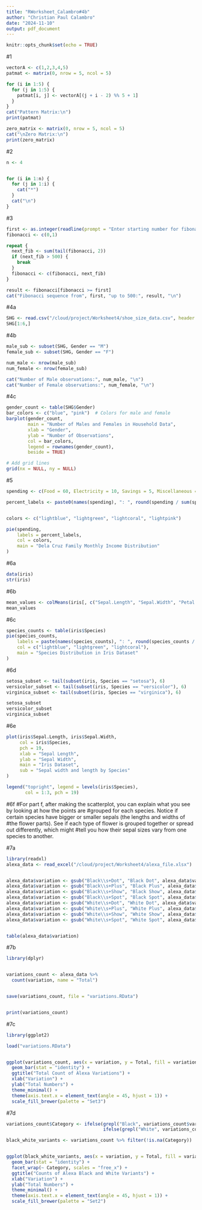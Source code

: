 ```yaml
---
title: "RWorksheet_Calambro#4b"
author: "Christian Paul Calambro"
date: "2024-11-10"
output: pdf_document
---
```


```r
knitr::opts_chunk$set(echo = TRUE)
```
#1
```r
vectorA <- c(1,2,3,4,5)
patmat <- matrix(0, nrow = 5, ncol = 5)

for (i in 1:5) {
  for (j in 1:5) {
    patmat[i, j] <- vectorA[(j + i - 2) %% 5 + 1]
  }
}
cat("Pattern Matrix:\n")
print(patmat)

zero_matrix <- matrix(0, nrow = 5, ncol = 5)
cat("\nZero Matrix:\n")
print(zero_matrix)
```
#2
```r
n <- 4


for (i in 1:n) {
  for (j in 1:i) {
    cat("*") 
  }
  cat("\n") 
}
```
#3
```r
first <- as.integer(readline(prompt = "Enter starting number for fibonacci sequence(up to 500): "))
fibonacci <- c(0,1)

repeat {
  next_fib <- sum(tail(fibonacci, 2))
  if (next_fib > 500) {
    break
  }
  fibonacci <- c(fibonacci, next_fib)
}

result <- fibonacci[fibonacci >= first]
cat("Fibonacci sequence from", first, "up to 500:", result, "\n")
```
#4a
```r
SHG <- read.csv("/cloud/project/Worksheet4/shoe_size_data.csv", header = TRUE, sep = ",")
SHG[1:6,]
```
#4b
```r
male_sub <- subset(SHG, Gender == "M")
female_sub <- subset(SHG, Gender == "F")

num_male <- nrow(male_sub)
num_female <- nrow(female_sub)

cat("Number of Male observations:", num_male, "\n")
cat("Number of Female observations:", num_female, "\n")
```
#4c
```r
gender_count <- table(SHG$Gender)
bar_colors <- c("blue", "pink")  # Colors for male and female
barplot(gender_count,
        main = "Number of Males and Females in Household Data",
        xlab = "Gender",
        ylab = "Number of Observations",
        col = bar_colors,
        legend = rownames(gender_count),
        beside = TRUE)

# Add grid lines
grid(nx = NULL, ny = NULL)
```
#5
```r

spending <- c(Food = 60, Electricity = 10, Savings = 5, Miscellaneous = 25)

percent_labels <- paste0(names(spending), ": ", round(spending / sum(spending) * 100, 1), "%")


colors <- c("lightblue", "lightgreen", "lightcoral", "lightpink")

pie(spending,
    labels = percent_labels,
    col = colors,
    main = "Dela Cruz Family Monthly Income Distribution"
)
```
#6a
```r
data(iris)
str(iris)
```
#6b
```r
mean_values <- colMeans(iris[, c("Sepal.Length", "Sepal.Width", "Petal.Length", "Petal.Width")])
mean_values
```
#6c
```r
species_counts <- table(iris$Species)
pie(species_counts,
    labels = paste(names(species_counts), ": ", round(species_counts / sum(species_counts) * 100, 1), "%", sep=""),
    col = c("lightblue", "lightgreen", "lightcoral"),
    main = "Species Distribution in Iris Dataset"
)
```
#6d
```r
setosa_subset <- tail(subset(iris, Species == "setosa"), 6)
versicolor_subset <- tail(subset(iris, Species == "versicolor"), 6)
virginica_subset <- tail(subset(iris, Species == "virginica"), 6)

setosa_subset
versicolor_subset
virginica_subset

```
#6e
```r
plot(iris$Sepal.Length, iris$Sepal.Width,
     col = iris$Species,
     pch = 19,
     xlab = "Sepal Length",
     ylab = "Sepal Width",
     main = "Iris Dataset",
     sub = "Sepal width and length by Species"
)

legend("topright", legend = levels(iris$Species),
       col = 1:3, pch = 19)
```
#6f
#For part f, after making the scatterplot, you can explain what you see by looking at how the points are #grouped for each species. Notice if certain species have bigger or smaller sepals (the lengths and widths of #the flower parts). See if each type of flower is grouped together or spread out differently, which might #tell you how their sepal sizes vary from one species to another.

#7a
```r
library(readxl)  
alexa_data <- read_excel("/cloud/project/Worksheet4/alexa_file.xlsx")


alexa_data$variation <- gsub("Black\\s+Dot", "Black Dot", alexa_data$variation)
alexa_data$variation <- gsub("Black\\s+Plus", "Black Plus", alexa_data$variation)
alexa_data$variation <- gsub("Black\\s+Show", "Black Show", alexa_data$variation)
alexa_data$variation <- gsub("Black\\s+Spot", "Black Spot", alexa_data$variation)
alexa_data$variation <- gsub("White\\s+Dot", "White Dot", alexa_data$variation)
alexa_data$variation <- gsub("White\\s+Plus", "White Plus", alexa_data$variation)
alexa_data$variation <- gsub("White\\s+Show", "White Show", alexa_data$variation)
alexa_data$variation <- gsub("White\\s+Spot", "White Spot", alexa_data$variation)


table(alexa_data$variation)
```
#7b
```r
library(dplyr)


variations_count <- alexa_data %>%
  count(variation, name = "Total")


save(variations_count, file = "variations.RData")


print(variations_count)
```
#7c
```r

library(ggplot2)

load("variations.RData")


ggplot(variations_count, aes(x = variation, y = Total, fill = variation)) +
  geom_bar(stat = "identity") +
  ggtitle("Total Count of Alexa Variations") +
  xlab("Variation") +
  ylab("Total Numbers") +
  theme_minimal() +
  theme(axis.text.x = element_text(angle = 45, hjust = 1)) +
  scale_fill_brewer(palette = "Set3")
```
#7d
```r
variations_count$Category <- ifelse(grepl("Black", variations_count$variation), "Black Variants", 
                                    ifelse(grepl("White", variations_count$variation), "White Variants", NA))

black_white_variants <- variations_count %>% filter(!is.na(Category))


ggplot(black_white_variants, aes(x = variation, y = Total, fill = variation)) +
  geom_bar(stat = "identity") +
  facet_wrap(~ Category, scales = "free_x") +  
  ggtitle("Counts of Alexa Black and White Variants") +
  xlab("Variation") +
  ylab("Total Numbers") +
  theme_minimal() +
  theme(axis.text.x = element_text(angle = 45, hjust = 1)) +
  scale_fill_brewer(palette = "Set2")  
```